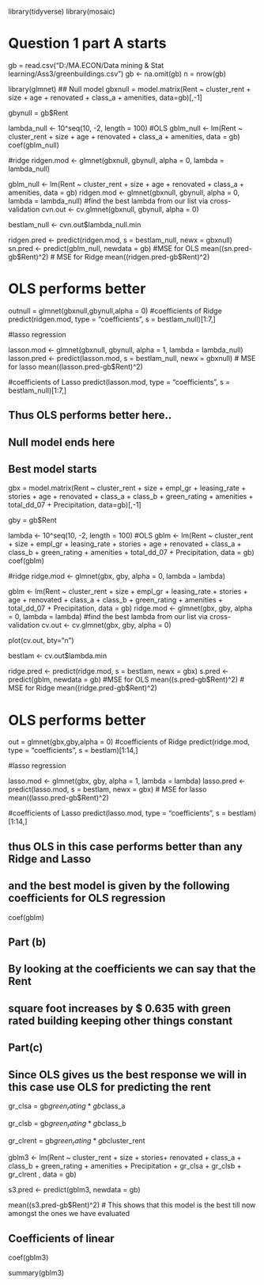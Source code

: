 library(tidyverse)
library(mosaic)

# Question 1 part A starts

gb = read.csv("D:/MA.ECON/Data mining & Stat learning/Ass3/greenbuildings.csv")
gb <- na.omit(gb)
n = nrow(gb)

library(glmnet)
## Null model
gbxnull = model.matrix(Rent ~ cluster_rent + size + age + renovated + class_a + amenities, data=gb)[,-1]

gbynull = gb$Rent

lambda_null <- 10^seq(10, -2, length = 100)
#OLS
gblm_null <- lm(Rent ~ cluster_rent + size + age + renovated + class_a + amenities, data = gb)
coef(gblm_null)

#ridge
ridgen.mod <- glmnet(gbxnull, gbynull, alpha = 0, lambda = lambda_null)

gblm_null <- lm(Rent ~ cluster_rent + size + age + renovated + class_a + amenities, data = gb)
ridgen.mod <- glmnet(gbxnull, gbynull, alpha = 0, lambda = lambda_null)
#find the best lambda from our list via cross-validation
cvn.out <- cv.glmnet(gbxnull, gbynull, alpha = 0)

bestlam_null <- cvn.out$lambda_null.min

ridgen.pred <- predict(ridgen.mod, s = bestlam_null, newx = gbxnull)
sn.pred <- predict(gblm_null, newdata = gb)
#MSE for OLS
mean((sn.pred-gb$Rent)^2)
# MSE for Ridge
mean((ridgen.pred-gb$Rent)^2)

# OLS performs better

outnull = glmnet(gbxnull,gbynull,alpha = 0)
#coefficients of Ridge
predict(ridgen.mod, type = "coefficients", s = bestlam_null)[1:7,]

#lasso regression

lasson.mod <- glmnet(gbxnull, gbynull, alpha = 1, lambda = lambda_null)
lasson.pred <- predict(lasson.mod, s = bestlam_null, newx = gbxnull)
# MSE for lasso
mean((lasson.pred-gb$Rent)^2)

#coefficients of Lasso
predict(lasson.mod, type = "coefficients", s = bestlam_null)[1:7,]

## Thus OLS performs better here..
## Null model ends here

## Best model starts

gbx = model.matrix(Rent ~ cluster_rent + size + empl_gr + leasing_rate + stories + age + renovated + class_a + class_b + green_rating + amenities + total_dd_07 + Precipitation, data=gb)[,-1]

gby = gb$Rent

lambda <- 10^seq(10, -2, length = 100)
#OLS
gblm <- lm(Rent ~ cluster_rent + size + empl_gr + leasing_rate + stories + age + renovated + class_a + class_b + green_rating + amenities + total_dd_07 + Precipitation, data = gb)
coef(gblm)

#ridge
ridge.mod <- glmnet(gbx, gby, alpha = 0, lambda = lambda)

gblm <- lm(Rent ~ cluster_rent + size + empl_gr + leasing_rate + stories + age + renovated + class_a + class_b + green_rating + amenities + total_dd_07 + Precipitation, data = gb)
ridge.mod <- glmnet(gbx, gby, alpha = 0, lambda = lambda)
#find the best lambda from our list via cross-validation
cv.out <- cv.glmnet(gbx, gby, alpha = 0)


plot(cv.out, bty="n")

bestlam <- cv.out$lambda.min

ridge.pred <- predict(ridge.mod, s = bestlam, newx = gbx)
s.pred <- predict(gblm, newdata = gb)
#MSE for OLS
mean((s.pred-gb$Rent)^2)
# MSE for Ridge
mean((ridge.pred-gb$Rent)^2)

# OLS performs better

out = glmnet(gbx,gby,alpha = 0)
#coefficients of Ridge
predict(ridge.mod, type = "coefficients", s = bestlam)[1:14,]

#lasso regression

lasso.mod <- glmnet(gbx, gby, alpha = 1, lambda = lambda)
lasso.pred <- predict(lasso.mod, s = bestlam, newx = gbx)
# MSE for lasso
mean((lasso.pred-gb$Rent)^2)

#coefficients of Lasso
predict(lasso.mod, type = "coefficients", s = bestlam)[1:14,]

## thus OLS in this case performs better than any Ridge and Lasso

## and the best model is given by the following coefficients for OLS regression

coef(gblm)


## Part (b)


## By looking at the coefficients we can say that the Rent 
## square foot increases by $ 0.635 with green rated building keeping other things constant

## Part(c)

## Since OLS gives us the best response we will in this case use OLS for predicting the rent

gr_clsa = gb$green_rating*gb$class_a

gr_clsb = gb$green_rating*gb$class_b

gr_clrent = gb$green_rating*gb$cluster_rent

gblm3 <- lm(Rent ~ cluster_rent + size + stories+ renovated + class_a + class_b + green_rating + amenities + Precipitation + gr_clsa + gr_clsb + gr_clrent , data = gb)

s3.pred <- predict(gblm3, newdata = gb)

mean((s3.pred-gb$Rent)^2)
# This shows that this model is the best till now amongst the ones we have evaluated

## Coefficients of linear 
coef(gblm3)

summary(gblm3)